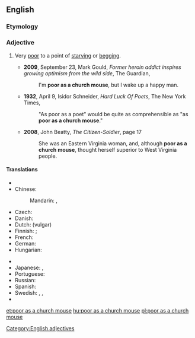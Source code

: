 ==English==

===Etymology===
{{rfe}}

===Adjective===
{{head|en|adjective|head=(as) [[poor]] as a [[church]] [[mouse]]}}

# {{simile}} Very [[poor]] to a point of [[starving]] or [[begging]].
#* '''2009''', September 23, Mark Gould, ''Former heroin addict inspires growing optimism from the wild side'', The Guardian,
#*: I'm '''poor as a church mouse''', but I wake up a happy man.
#* '''1932''', April 9,  Isidor Schneider, ''Hard Luck Of Poets'', The New York Times,
#*: "As poor as a poet" would be quite as comprehensible as "as '''poor as a church mouse'''."
#* '''2008''', John Beatty, ''The Citizen-Soldier'', page 17
#*: She was an Eastern Virginia woman, and, although '''poor as a church mouse''', thought herself superior to West Virginia people.

====Translations====
{{trans-top|very poor}}
* {{trreq|ar}}
* Chinese:
*: Mandarin: {{t|cmn|一貧如洗|sc=Hani}}, {{t|cmn|一贫如洗|tr=yīpínrúxǐ|sc=Hani}}
* Czech: {{t-|cs|chudý jako kostelní myš}}
* Danish: {{t-|da|fattig som en kirkerotte}}
* Dutch: {{t-|nl|geen nagel hebben om zijn gat mee af te krabben}} (vulgar)
* Finnish: {{t+|fi|köyhä kuin kirkon rotta}}; {{t-|fi|rutiköyhä}}
* French: {{t+|fr|pauvre comme Job|m|f}}
* German: {{t-|de|arm wie eine Kirchenmaus}}
* Hungarian: {{t+|hu|szegény, mint a templom egere}}
{{trans-mid}}
* {{trreq|it}}
* Japanese: {{t-|ja|教会のネズミのように貧しい|tr=kyōkai-no nezumi-no yōni mazushii}} {{qualifier|literal translation}},  {{t-|ja|非常に貧しい|tr=hijō-ni mazushii}}
* Portuguese: {{t+|pt|paupérrimo}}
* Russian: {{t-|ru|бедный как церковная мышь|tr=bédnyj kak cerkóvnaja myš’}}
* Spanish: {{t-|es|más pobre que una rata}}
* Swedish: {{t-|sv|fattig som en kyrkråtta}}, {{t-|sv|fattig som en råtta}}, {{t-|sv|fattig som en lus}}
* {{trreq|vi}}
{{trans-bottom}}

[[Category:English adjectives]]

[[et:poor as a church mouse]]
[[hu:poor as a church mouse]]
[[pl:poor as a church mouse]]